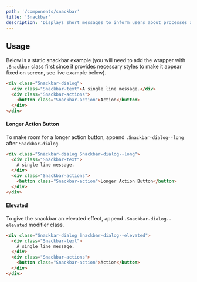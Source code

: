 ```yaml
---
path: '/components/snackbar'
title: 'Snackbar'
description: 'Displays short messages to inform users about processes and feedbacks from an action.'
---
```


## Usage

Below is a static snackbar example (you will need to add the wrapper with `.Snackbar` class first
since it provides necessary styles to make it appear fixed on screen, see live example below).

```html preview size=compact
<div class="Snackbar-dialog">
  <div class="Snackbar-text">A single line message.</div>
  <div class="Snackbar-actions">
    <button class="Snackbar-action">Action</button>
  </div>
</div>
```

#### Longer Action Button

To make room for a longer action button, append `.Snackbar-dialog--long` after `Snackbar-dialog`.

```html preview=true size=compact
<div class="Snackbar-dialog Snackbar-dialog--long">
  <div class="Snackbar-text">
    A single line message.
  </div>
  <div class="Snackbar-actions">
    <button class="Snackbar-action">Longer Action Button</button>
  </div>
</div>
```

#### Elevated

To give the snackbar an elevated effect, append `.Snackbar-dialog--elevated` modifier class.

```html preview=true size=compact
<div class="Snackbar-dialog Snackbar-dialog--elevated">
  <div class="Snackbar-text">
    A single line message.
  </div>
  <div class="Snackbar-actions">
    <button class="Snackbar-action">Action</button>
  </div>
</div>
```
